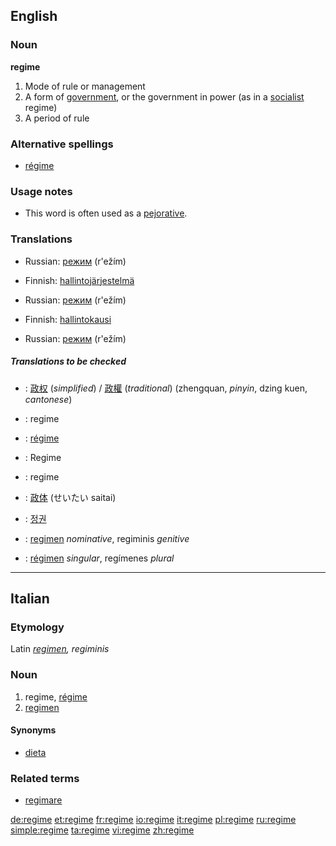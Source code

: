 ==English==
{{Wikipedia}}

===Noun===
'''regime'''

# Mode of rule or management
# A form of [[government]], or the government in power (as in a [[socialist]] regime)
# A period of rule

===Alternative spellings===
*[[régime]]

===Usage notes===
*This word is often used as a [[pejorative]].

===Translations===
{{trans-top|Mode of rule or management}}
{{trans-mid}}
*Russian: [[режим]] (r'ežím) {{m}}
{{trans-bottom}}

{{trans-top|A form of government}}
*Finnish: [[hallintojärjestelmä]]
{{trans-mid}}
*Russian: [[режим]] (r'ežím) {{m}}
{{trans-bottom}}

{{trans-top|A period of rule}}
*Finnish: [[hallintokausi]]
{{trans-mid}}
*Russian: [[режим]] (r'ežím) {{m}}
{{trans-bottom}}

=====Translations to be checked=====
{{checktrans}}
{{top}}
*{{ttbc|Chinese}}: [[政权]] (''simplified'') / [[政權]] (''traditional'') (zhengquan, ''pinyin'', dzing kuen, ''cantonese'')
*{{ttbc|Dutch}}: regime
*{{ttbc|French}}: [[régime]]
*{{ttbc|German}}: Regime
*{{ttbc|Italian}}: regime
{{mid}}
*{{ttbc|Japanese}}: [[政体]] (せいたい saitai)
*{{ttbc|Korean}}: [[정권]]
*{{ttbc|Latin}}: [[regimen]] ''nominative'', regiminis ''genitive''
*{{ttbc|Spanish}}: [[régimen]] ''singular'', regímenes ''plural''
{{bottom}}

----

==Italian==

===Etymology===
Latin ''[[regimen]], regiminis''

===Noun===
{{it-noun|regim|m|e|i}}

# regime, [[régime]]
# [[regimen]]

====Synonyms====
*[[dieta]]

===Related terms===
*[[regimare]]

[[de:regime]]
[[et:regime]]
[[fr:regime]]
[[io:regime]]
[[it:regime]]
[[pl:regime]]
[[ru:regime]]
[[simple:regime]]
[[ta:regime]]
[[vi:regime]]
[[zh:regime]]